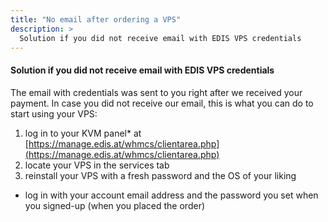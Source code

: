 ```yaml
---
title: "No email after ordering a VPS"
description: >
  Solution if you did not receive email with EDIS VPS credentials
---
```


#### Solution if you did not receive email with EDIS VPS credentials

The email with credentials was sent to you right after we received your payment. In case you did not receive our email, this is what you can do to start using your VPS:

1.  log in to your KVM panel* at [https://manage.edis.at/whmcs/clientarea.php](https://manage.edis.at/whmcs/clientarea.php)
2.  locate your VPS in the services tab
3.  reinstall your VPS with a fresh password and the OS of your liking

* log in with your account email address and the password you set when you signed-up (when you placed the order)